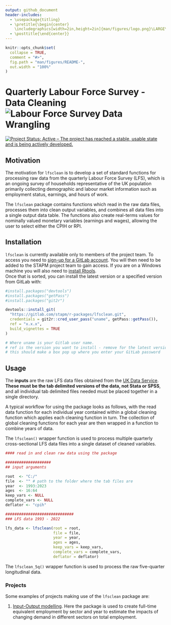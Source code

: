 ```yaml
---
output: github_document
header-includes:
  - \usepackage{titling}
  - \pretitle{\begin{center}
    \includegraphics[width=2in,height=2in]{man/figures/logo.png}\LARGE\\}
  - \posttitle{\end{center}}
---
```


<!-- README.md is generated from README.Rmd. Please edit that file -->

```r
knitr::opts_chunk$set(
  collapse = TRUE,
  comment = "#>",
  fig.path = "man/figures/README-",
  out.width = "100%"
)
```


# Quarterly Labour Force Survey - Data Cleaning ![Labour Force Survey Data Wrangling](man/figures/logo.png)

<!-- badges: start -->
[![Project Status: Active – The project has reached a stable, usable state and is being actively developed.](https://www.repostatus.org/badges/latest/active.svg)](https://www.repostatus.org/#active)
<!-- badges: end -->

## Motivation
The motivation for `lfsclean` is to develop a set of standard functions for processing raw data from the quarterly Labour Force Survey (LFS), which is an ongoing survey of households representative of the UK population primarily collecting demographic and labour market information such as employment status, earnings, and hours of work.

The `lfsclean` package contains functions which read in the raw data files, processes them into clean output variables, and combines all data files into a single output data table. The functions also create real-terms values for nominally valued monetary variables (earnings and wages), allowing the user to select either the CPIH or RPI.

## Installation
`lfsclean` is currently available only to members of the project team. To access you need to [sign-up for a GitLab account](https://gitlab.com/). You will then need to be added to the STAPM project team to gain access. If you are on a Windows machine you will also need to [install Rtools](https://www.rdocumentation.org/packages/installr/versions/0.22.0/topics/install.Rtools).   
Once that is sorted, you can install the latest version or a specified version from GitLab with:     

```r
#install.packages("devtools")
#install.packages("getPass")
#install.packages("git2r")

devtools::install_git(
  "https://gitlab.com/stapm/r-packages/lfsclean.git", 
  credentials = git2r::cred_user_pass("uname", getPass::getPass()),
  ref = "x.x.x",
  build_vignettes = TRUE
)

# Where uname is your Gitlab user name.
# ref is the version you want to install - remove for the latest version
# this should make a box pop up where you enter your GitLab password
```

## Usage

The **inputs** are the raw LFS data files obtained from the [UK Data Service](https://ukdataservice.ac.uk/). __These must be the tab delimited versions of the data, not Stata or SPSS__, and all individual tab delimited files needed must be placed together in a single directory. 

A typical workflow for using the package looks as follows, with the read data function for each individual year contained within a global cleaning function which applies each cleaning function in turn. The collection of global cleaning functions for each year are then wrapped in a function to combine years of data.

The `lfsclean()` wrapper function is used to process multiple quarterly cross-sectional LFS data files into a single dataset of cleaned variables.

```r

#### read in and clean raw data using the package

####################
## input arguments

root  <- "C:/"
file  <- "" # path to the folder where the tab files are
year  <- 1993:2023
ages  <- 16:64
keep_vars <- NULL
complete_vars <- NULL
deflator <- "cpih"

##############################
### LFS data 1993 - 2022

lfs_data <- lfsclean(root = root,
                     file = file,
                     year = year,
                     ages = ages,
                     keep_vars = keep_vars,
                     complete_vars = complete_vars,
                     deflator = deflator)

```

The `lfsclean_5q()` wrapper function is used to process the raw five-quarter longitudinal data.

### Projects 

Some examples of projects making use of the `lfsclean` package are:

1. [Input-Output modelling](https://gitlab.com/SPECTRUM_Sheffield/projects/input-output-modelling). Here the package is used to create full-time equivalent employment by sector and year to estimate the impacts of changing demand in different sectors on total employment. 

